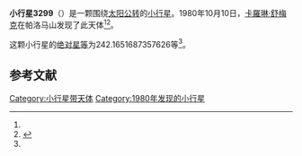 {{Infobox planet
| bgcolour = #FFFFC0
| name = 3299 Hall
| symbol = 
| image = 
| caption = 
| discovery = yes
| discovery_ref = 
| discoverer = [[卡羅琳·舒梅克|卡羅琳·舒梅克]]
| discovery_site = [[帕洛马山|帕洛马山]] 
| discovered = 1980年10月10日
| designations = yes
| mp_name = 
| named_after = 
| alt_names = 1980 TX5/ 1982 FB1
| mp_category = [[主带小行星|主带小行星]]
| orbit_ref = <ref name="a">[http://ssd.jpl.nasa.gov/sbdb.cgi?sstr=3299 3299 Hall] {{Wayback|url=http://ssd.jpl.nasa.gov/sbdb.cgi?sstr=3299 |date=20210827235657 }}，小行星數據庫瀏覽器（JPL Small-Body Database Browser）－[[美国国家航空航天局|美国国家航空航天局]]喷气推进实验室</ref>
| epoch = 2456400.5 (2013年4月18日更新)
| aphelion = {{convert|2.457209612845853|AU|km|3|abbr=on|lk=out}}
| perihelion = {{convert|2.103049163123775|AU|km|3|abbr=on}}
| semimajor = {{convert|2.280129387984814|AU|km|3|abbr=on}}
| eccentricity = 0.077662358
| period = 1257.585916 [[日|日]]<br />3.44[[儒略年|儒略年]]
| avg_speed = 
| inclination = 5.473031655723434
| asc_node = 251.7861182742563
| mean_anomaly = 
| arg_peri = 242.1651687357626
| satellites = 
| physical_characteristics = yes
| dimensions = 
| mass = 
| density = 
| surface_grav = 
| escape_velocity = 
| sidereal_day = 
| axial_tilt = 
| pole_ecliptic_lat = 
| pole_ecliptic_lon = 
| albedo = 
| temperatures= 
| temp_name1 = 
| mean_temp_1 = 
| max_temp_1 = 
| temp_name2 = 
| max_temp_2 = 
| spectral_type = 
| abs_magnitude = 242.1651687357626
}}

'''小行星3299'''（{{lang-en|3299 Hall}}）是一颗围绕[[太阳|太阳]][[公转|公转]]的[[小行星|小行星]]。1980年10月10日，[[卡羅琳·舒梅克|卡羅琳·舒梅克]]在帕洛马山发现了此天体<ref name="a" /><ref>{{cite news|title=小行星列表|url=http://cfa-www.harvard.edu/iau/lists/NumberedMPs.txt|accessdate=2013-07-08|newspaper=哈佛大学|archive-date=2008-05-17|archive-url=https://web.archive.org/web/20080517010638/http://cfa-www.harvard.edu/iau/lists/NumberedMPs.txt|dead-url=no}}</ref>。

这颗小行星的[[绝对星等|绝对星等]]为242.1651687357626等<ref name="a" />。

==参考文献==
{{reflist}}
{{Minor Planet Number|[[小行星3298|小行星3298]]|[[小行星3300|小行星3300]]}}

{{小天体}}

[[Category:小行星带天体|Category:小行星带天体]]
[[Category:1980年发现的小行星|Category:1980年发现的小行星]]

{{asteroid-stub}}